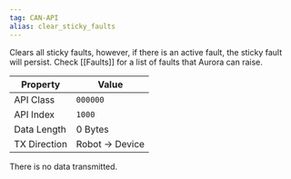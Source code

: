 ```yaml
---
tag: CAN-API
alias: clear_sticky_faults
---
```


Clears all sticky faults, however, if there is an active fault, the sticky fault will persist. Check [[Faults]] for a list of faults that Aurora can raise.

| Property     | Value           |
| ------------ | --------------- |
| API Class    | `000000`        |
| API Index    | `1000`          |
| Data Length  | 0 Bytes         |
| TX Direction | Robot -> Device |

There is no data transmitted.